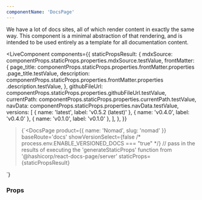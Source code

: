 ```yaml
---
componentName: 'DocsPage'
---
```


We have a lot of docs sites, all of which render content in exactly the same way. This component is a minimal abstraction of that rendering, and is intended to be used entirely as a template for all documentation content.

<LiveComponent
  components={{
    staticPropsResult: {
      mdxSource: componentProps.staticProps.properties.mdxSource.testValue,
      frontMatter: {
        page_title:
          componentProps.staticProps.properties.frontMatter.properties
            .page_title.testValue,
        description:
          componentProps.staticProps.properties.frontMatter.properties
            .description.testValue,
      },
      githubFileUrl:
        componentProps.staticProps.properties.githubFileUrl.testValue,
      currentPath: componentProps.staticProps.properties.currentPath.testValue,
      navData: componentProps.staticProps.properties.navData.testValue,
      versions: [
        { name: 'latest', label: 'v0.5.2 (latest)' },
        { name: 'v0.4.0', label: 'v0.4.0' },
        { name: 'v0.1.0', label: 'v0.1.0' },
      ],
    },
  }}
>{`<DocsPage
  product={{ name: 'Nomad', slug: 'nomad' }}
  baseRoute='docs'
  showVersionSelect={false /* process.env.ENABLE_VERSIONED_DOCS === "true" */}
  // pass in the results of executing the 'generateStaticProps' function from '@hashicorp/react-docs-page/server'
  staticProps={staticPropsResult}
>
</DocsPage>`}</LiveComponent>

<UsageDetails packageJson={packageJson} />

### Props

<PropsTable props={componentProps} />
